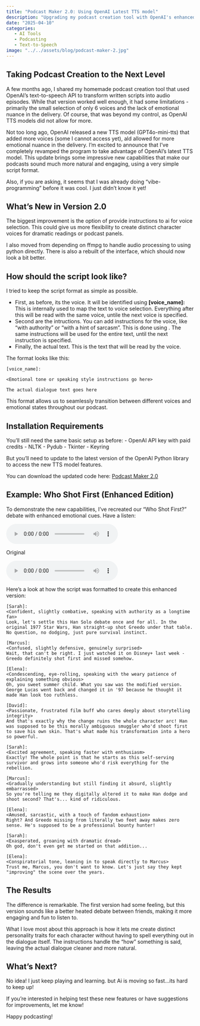 ```yaml
---
title: "Podcast Maker 2.0: Using OpenAI Latest TTS model"
description: "Upgrading my podcast creation tool with OpenAI's enhanced TTS capabilities"
date: "2025-04-10"
categories:
   - AI Tools
   - Podcasting
   - Text-to-Speech
image: "../../assets/blog/podcast-maker-2.jpg"
---
```


## Taking Podcast Creation to the Next Level

A few months ago, I shared my homemade podcast creation tool that used OpenAI's text-to-speech API to transform written scripts into audio episodes. While that version worked well enough, it had some limitations - primarily the small selection of only 6 voices and the lack of emotional nuance in the delivery. Of course, that was beyond my control, as OpenAI TTS models did not allow for more.

Not too long ago, OpenAI released a new TTS model (GPT4o-mini-tts) that added more voices (some I cannot access yet), ald allowed for more emotional nuance in the delivery. 
I'm excited to announce that I've completely revamped the program to take advantage of OpenAI's latest TTS model. This update brings some impressive new capabilities that make our podcasts sound much more natural and engaging, using a very simple script format.

Also, if you are asking, it seems that I was already doing "vibe-programming" before it was cool. I just didn't know it yet!

## What's New in Version 2.0

The biggest improvement is the option of provide instructions to ai for voice selection. This could give us more flexibility to create distinct character voices for dramatic readings or podcast panels.

I also moved from depending on ffmpg to handle audio processing to using python directly. There is also a rebuilt of the interface, which should now look a bit better. 

## How should the script look like?

I tried to keep the script format as simple as possible. 

- First, as before, its the voice. It will be identified using **[voice_name]:**  This is internally used to map the text to voice selection.
   Everything after this will be read with the same voice, untile the next voice is specified.
- Second are the intructions. You can add instructions for the voice, like "with authority" or "with a hint of sarcasm". This is done using **<Your instructions go here>**. 
   The same instructions will be used for the entire text, until the next instruction is specified.
- Finally, the actual text. This is the text that will be read by the voice.

The format looks like this:

```
[voice_name]:

<Emotional tone or speaking style instructions go here>

The actual dialogue text goes here
```

This format allows us to seamlessly transition between different voices and emotional states throughout our podcast.

## Installation Requirements

You'll still need the same basic setup as before:
- OpenAI API key with paid credits
- NLTK
- Pydub
- Tkinter
- Keyring

But you'll need to update to the latest version of the OpenAI Python library to access the new TTS model features.

You can download the updated code here: [Podcast Maker 2.0](../../assets/blog/podcast_maker_v2.py)

## Example: Who Shot First (Enhanced Edition)

To demonstrate the new capabilities, I've recreated our "Who Shot First?" debate with enhanced emotional cues. Have a listen:

<div class="audio-player">
   <audio controls>
   <source src="https://github.com/RMindMeld/podcast_asset/raw/refs/heads/main/who-shot-first-2.mp3" type="audio/mpeg">
   Your browser does not support the audio element.
   </audio>
</div>

Original


<div class="audio-player">
   <audio controls>
   <source src="https://github.com/RMindMeld/podcast_asset/raw/refs/heads/main/who-shot-first.mp3" type="audio/mpeg">
   Your browser does not support the audio element.
   </audio>
</div>

Here's a look at how the script was formatted to create this enhanced version:

```
[Sarah]:
<Confident, slightly combative, speaking with authority as a longtime fan>
Look, let's settle this Han Solo debate once and for all. In the original 1977 Star Wars, Han straight-up shot Greedo under that table. No question, no dodging, just pure survival instinct.

[Marcus]:
<Confused, slightly defensive, genuinely surprised>
Wait, that can't be right. I just watched it on Disney+ last week - Greedo definitely shot first and missed somehow.

[Elena]:
<Condescending, eye-rolling, speaking with the weary patience of explaining something obvious>
Oh, you sweet summer child. What you saw was the modified version. George Lucas went back and changed it in '97 because he thought it made Han look too ruthless.

[David]:
<Passionate, frustrated film buff who cares deeply about storytelling integrity>
And that's exactly why the change ruins the whole character arc! Han was supposed to be this morally ambiguous smuggler who'd shoot first to save his own skin. That's what made his transformation into a hero so powerful.

[Sarah]:
<Excited agreement, speaking faster with enthusiasm>
Exactly! The whole point is that he starts as this self-serving survivor and grows into someone who'd risk everything for the rebellion.

[Marcus]:
<Gradually understanding but still finding it absurd, slightly embarrassed>
So you're telling me they digitally altered it to make Han dodge and shoot second? That's... kind of ridiculous.

[Elena]:
<Amused, sarcastic, with a touch of fandom exhaustion>
Right? And Greedo missing from literally two feet away makes zero sense. He's supposed to be a professional bounty hunter!

[Sarah]:
<Exasperated, groaning with dramatic dread>
Oh god, don't even get me started on that addition...

[Elena]:
<Conspiratorial tone, leaning in to speak directly to Marcus>
Trust me, Marcus, you don't want to know. Let's just say they kept "improving" the scene over the years.
```

## The Results

The difference is remarkable. The first version had some feeling, but this version sounds like a better heated debate between friends, making it more engaging and fun to listen to. 

What I love most about this approach is how it lets me create distinct personality traits for each character without having to spell everything out in the dialogue itself. The instructions handle the "how" something is said, leaving the actual dialogue cleaner and more natural.

## What's Next?

No idea! I just keep playing and learning. but Ai is moving so fast...its hard to keep up!

If you're interested in helping test these new features or have suggestions for improvements, let me know!

Happy podcasting!